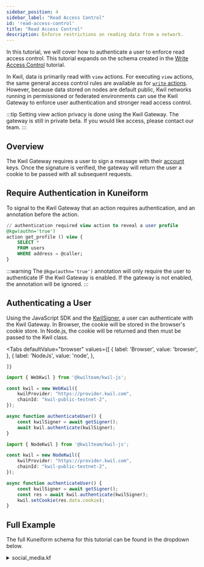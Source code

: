 ```yaml
---
sidebar_position: 4
sidebar_label: "Read Access Control"
id: 'read-access-control'
title: "Read Access Control"
description: Enforce restrictions on reading data from a network.
---
```


In this tutorial, we will cover how to authenticate a user to enforce read access control. This tutorial expands on the schema created in the [Write Access Control](/docs/getting-started/write-access-control) tutorial.

In Kwil, data is primarily read with `view` actions. For executing `view` actions, the same general access control rules are available as for [`write` actions](/docs/getting-started/write-access-control). However, because data stored on nodes are default public, Kwil networks running in permissioned or federated environments can use the Kwil Gateway to enforce user authentication and stronger read access control.

:::tip
Setting view action privacy is done using the Kwil Gateway.  The gateway is still in private beta.  If you would like access, please contact our team.
:::

## Overview

The Kwil Gateway requires a user to sign a message with their [account](/docs/concepts#accounts) keys. Once the signature is verified, the gateway will return the user a cookie to be passed with all subsequent requests.

## Require Authentication in Kuneiform

To signal to the Kwil Gateway that an action requires authentication, and an annotation before the action. 

```sql title="social_media.kf"
// authentication required view action to reveal a user profile
@kgw(authn='true')
action get_profile () view {
    SELECT *
    FROM users
    WHERE address = @caller;
}
```

:::warning
The `@kgw(authn='true')` annotation will only require the user to authenticate IF the Kwil Gateway is enabled.  If the gateway is not enabled, the annotation will be ignored.
:::

## Authenticating a User

Using the JavaScript SDK and the [KwilSigner](/docs/getting-started/read-write-data#signer), a user can authenticate with the Kwil Gateway. In Browser, the cookie will be stored in the browser's cookie store. In Node.js, the cookie will be returned and then must be passed to the Kwil class.


<Tabs
    defaultValue="browser"
    values={[
        { label: 'Browser', value: 'browser', },
        { label: 'NodeJs', value: 'node', },
        
    ]}
>
<TabItem value='browser'>

```typescript
import { WebKwil } from '@kwilteam/kwil-js';

const kwil = new WebKwil({
    kwilProvider: "https://provider.kwil.com",
    chainId: "kwil-public-testnet-2",
});

async function authenticateUser() {
    const kwilSigner = await getSigner();
    await kwil.authenticate(kwilSigner);
}
```

</TabItem>
<TabItem value='node'>

```typescript
import { NodeKwil } from '@kwilteam/kwil-js';

const kwil = new NodeKwil({
    kwilProvider: "https://provider.kwil.com",
    chainId: "kwil-public-testnet-2",
});

async function authenticateUser() {
    const kwilSigner = await getSigner();
    const res = await kwil.authenticate(kwilSigner);
    kwil.setCookie(res.data.cookie);
}
```

</TabItem>
</Tabs>

## Full Example

The full Kuneiform schema for this tutorial can be found in the dropdown below.

<details>
  <summary> social_media.kf </summary>

```sql showLineNumbers
database social_media;

// table for storing application users
table users {
    id int primary,
    username text notnull unique minlen(5) maxlen(32),
    age int notnull max(120),
    address text notnull unique // user wallet addresses
}

// table for storing posts
table posts {
    id int primary,
    title text notnull maxlen(300),
    content text notnull maxlen(10000),
    author_id int notnull,
    post_date text notnull
}

// table to track user balances
table {
    id int primary notnull,
    author_id int notnull,
    balance int notnull
}

// a public action for creating a user
// it will automatically include the wallet address
// of the caller in the "address" column
action create_user ($id, $username, $age) public {
    INSERT INTO users (id, ysername, age, address)
    VALUES ($id, $username, $age, @caller);
}

// a public action for updating mutable user data
action update_user ($username, $age) public {
    UPDATE users
    SET username=$username, age=$age
    WHERE address=@caller;
}

// private action to get user id
action get_user_id() private {
  SELECT id
  FROM users 
  WHERE address=@caller;
}

// a public action for creating a post
// it will automatically include the account id
// of the caller in the "author_id" column
action create_post ($id, $title, $content, $date_string) public {
    $author_id = get_user_id();
    INSERT INTO posts (id, title, content, author_id, post_date)
    VALUES ($id, $title, $content, $author_id, $date_string);
}

action get_user ($username) view {
    SELECT *
    FROM users
    WHERE username=$username;
}

// private action to check balance
action check_balance($author_id, $amount) private {
    SELECT
        CASE
            WHEN balance < $amount THEN ERROR('Insufficient funds')
            ELSE null
        END
    FROM balances
    WHERE author_id = $author_id;
}

// get_posts will get the posts for a given user
// call the private action within a public view action, and require that the balance is at least 10
action get_posts($user_id) public view {
    check_balance($user_id, 10);
    SELECT * FROM posts WHERE author_id = $user_id;
}

// owner only action to delete a user
action delete_user($user_id) owner {
    DELETE FROM users WHERE id = $user_id;
}

// authentication required view action to reveal a user profile
@kgw(authn='true')
action get_profile () view {
    SELECT *
    FROM users
    WHERE address = @caller;
}
```
</details>
